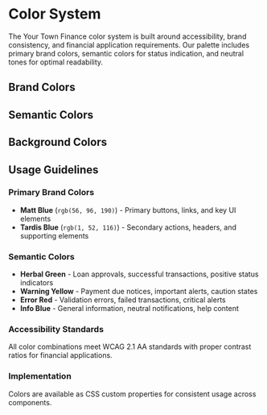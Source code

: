 
<Meta title="Design System/Colors" />

# Color System

The Your Town Finance color system is built around accessibility, brand consistency, and financial application requirements. Our palette includes primary brand colors, semantic colors for status indication, and neutral tones for optimal readability.

## Brand Colors

<ColorPalette>
  <ColorItem
    title="Matt Blue"
    subtitle="Primary Brand Color"
    colors={['rgb(56, 96, 190)']}
  />
  <ColorItem
    title="Tardis Blue"
    subtitle="Secondary Brand Color"
    colors={['rgb(1, 52, 116)']}
  />
  <ColorItem
    title="Way Beyond Blue"
    subtitle="Primary Light Variant"
    colors={['rgb(25, 118, 210)']}
  />
  <ColorItem
    title="One Year of Rain"
    subtitle="Secondary Light Variant"
    colors={['rgb(39, 69, 92)']}
  />
  <ColorItem
    title="Vulcan"
    subtitle="Dark Accent"
    colors={['rgb(46, 54, 68)']}
  />
</ColorPalette>

## Semantic Colors

<ColorPalette>
  <ColorItem
    title="Success"
    subtitle="Herbal Green - Approvals, positive actions"
    colors={[
      'rgb(50, 174, 136)',  // Main
      'rgb(70, 130, 84)',   // Light
      'rgb(0, 128, 0)'      // Dark
    ]}
  />
  <ColorItem
    title="Warning"
    subtitle="Not Yo Cheese - Alerts, attention needed"
    colors={[
      'rgb(255, 188, 35)',  // Main
      'rgb(255, 205, 70)',  // Light
      'rgb(235, 168, 15)'   // Dark
    ]}
  />
  <ColorItem
    title="Error"
    subtitle="Error states, validation failures"
    colors={[
      '#f44336',  // Main
      '#e57373',  // Light
      '#d32f2f'   // Dark
    ]}
  />
  <ColorItem
    title="Info"
    subtitle="Iceberg - Information, neutral states"
    colors={[
      'rgb(215, 230, 237)',  // Main
      'rgb(235, 245, 250)',  // Light
      'rgb(195, 210, 217)'   // Dark
    ]}
  />
</ColorPalette>

## Background Colors

<ColorPalette>
  <ColorItem
    title="Background System"
    subtitle="Page and component backgrounds"
    colors={[
      'rgb(255, 255, 255)',  // White - Default
      'rgb(248, 248, 248)',  // Doctor - Paper
      'rgb(246, 246, 246)',  // White Smoke - Subtle
      'rgb(244, 244, 244)',  // Lighthouse - Surface
      'rgb(249, 255, 250)'   // Ceramic - Success BG
    ]}
  />
</ColorPalette>

## Usage Guidelines

### Primary Brand Colors
- **Matt Blue** (`rgb(56, 96, 190)`) - Primary buttons, links, and key UI elements
- **Tardis Blue** (`rgb(1, 52, 116)`) - Secondary actions, headers, and supporting elements

### Semantic Colors
- **Herbal Green** - Loan approvals, successful transactions, positive status indicators
- **Warning Yellow** - Payment due notices, important alerts, caution states
- **Error Red** - Validation errors, failed transactions, critical alerts
- **Info Blue** - General information, neutral notifications, help content

### Accessibility Standards
All color combinations meet WCAG 2.1 AA standards with proper contrast ratios for financial applications.

### Implementation
Colors are available as CSS custom properties for consistent usage across components.